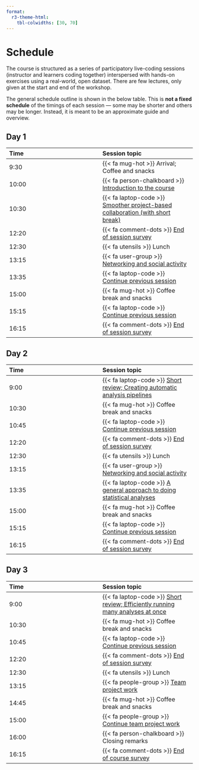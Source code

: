 ```yaml
---
format:
  r3-theme-html:
    tbl-colwidths: [30, 70]
---
```


# Schedule {#sec-schedule}

The course is structured as a series of participatory live-coding
sessions (instructor and learners coding together) interspersed with
hands-on exercises using a real-world, open dataset. There are few
lectures, only given at the start and end of the workshop.

The general schedule outline is shown in the below table. This is **not
a fixed schedule** of the timings of each session --- some may be
shorter and others may be longer. Instead, it is meant to be an
approximate guide and overview.

::: panel-tabset
## Day 1 {.unnumbered}

| Time | Session topic |
|:---|:---|
| 9:30 | {{< fa mug-hot >}} Arrival; Coffee and snacks |
| 10:00 | {{< fa person-chalkboard >}} [Introduction to the course](/sessions/introduction.qmd) |
| 10:30 | {{< fa laptop-code >}} [Smoother project-based collaboration (with short break)](/sessions/smoother-collaboration.qmd) |
| 12:20 | {{< fa comment-dots >}} [End of session survey](https://docs.google.com/forms/d/e/1FAIpQLScTbsxHSLrQxn38KS7kCklurFrccN8g3kVdm6WTSxEiIBypWg/viewform?usp=sf_link) |
| 12:30 | {{< fa utensils >}} Lunch |
| 13:15 | {{< fa user-group >}} [Networking and social activity](/appendix/social.qmd#social-day-one) |
| 13:35 | {{< fa laptop-code >}} [Continue previous session](/sessions/smoother-collaboration.qmd) |
| 15:00 | {{< fa mug-hot >}} Coffee break and snacks |
| 15:15 | {{< fa laptop-code >}} [Continue previous session](/sessions/smoother-collaboration.qmd) |
| 16:15 | {{< fa comment-dots >}} [End of session survey](https://docs.google.com/forms/d/e/1FAIpQLScTbsxHSLrQxn38KS7kCklurFrccN8g3kVdm6WTSxEiIBypWg/viewform?usp=sf_link) |

## Day 2 {.unnumbered}

| Time | Session topic |
|:---|:---|
| 9:00 | {{< fa laptop-code >}} [Short review; Creating automatic analysis pipelines](/sessions/pipelines.qmd) |
| 10:30 | {{< fa mug-hot >}} Coffee break and snacks |
| 10:45 | {{< fa laptop-code >}} [Continue previous session](/sessions/pipelines.qmd) |
| 12:20 | {{< fa comment-dots >}} [End of session survey](https://docs.google.com/forms/d/e/1FAIpQLScTbsxHSLrQxn38KS7kCklurFrccN8g3kVdm6WTSxEiIBypWg/viewform?usp=sf_link) |
| 12:30 | {{< fa utensils >}} Lunch |
| 13:15 | {{< fa user-group >}} [Networking and social activity](/appendix/social.qmd#social-day-two) |
| 13:35 | {{< fa laptop-code >}} [A general approach to doing statistical analyses](/sessions/stats-analyses-basic.qmd) |
| 15:00 | {{< fa mug-hot >}} Coffee break and snacks |
| 15:15 | {{< fa laptop-code >}} [Continue previous session](/sessions/stats-analyses-basic.qmd) |
| 16:15 | {{< fa comment-dots >}} [End of session survey](https://docs.google.com/forms/d/e/1FAIpQLScTbsxHSLrQxn38KS7kCklurFrccN8g3kVdm6WTSxEiIBypWg/viewform?usp=sf_link) |

## Day 3 {.unnumbered}

| Time | Session topic |
|:---|:---|
| 9:00 | {{< fa laptop-code >}} [Short review; Efficiently running many analyses at once](/sessions/stats-analyses-multiple.qmd) |
| 10:30 | {{< fa mug-hot >}} Coffee break and snacks |
| 10:45 | {{< fa laptop-code >}} [Continue previous session](/sessions/stats-analyses-multiple.qmd) |
| 12:20 | {{< fa comment-dots >}} [End of session survey](https://docs.google.com/forms/d/e/1FAIpQLScTbsxHSLrQxn38KS7kCklurFrccN8g3kVdm6WTSxEiIBypWg/viewform?usp=sf_link) |
| 12:30 | {{< fa utensils >}} Lunch |
| 13:15 | {{< fa people-group >}} [Team project work](/sessions/project-work.qmd) |
| 14:45 | {{< fa mug-hot >}} Coffee break and snacks |
| 15:00 | {{< fa people-group >}} [Continue team project work](/sessions/project-work.qmd) |
| 16:00 | {{< fa person-chalkboard >}} Closing remarks |
| 16:15 | {{< fa comment-dots >}} [End of course survey](https://docs.google.com/forms/d/e/1FAIpQLScTbsxHSLrQxn38KS7kCklurFrccN8g3kVdm6WTSxEiIBypWg/viewform?usp=sf_link) |
:::
